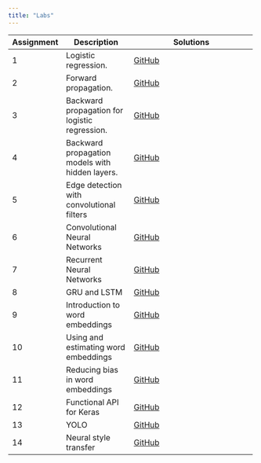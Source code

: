 ```yaml
---
title: "Labs"
---
```


+------------+-----------------------------------------------+--------------------------------------------------------------------------------------------------+
| Assignment | Description                                   | Solutions                                                                                        |
+============+===============================================+==================================================================================================+
|    1       | Logistic regression.                          | [GitHub](https://github.com/mhc-stat344ne-s2020/lab01_sol/blob/master/lab_20200124.ipynb)        |
+------------+-----------------------------------------------+--------------------------------------------------------------------------------------------------+
|    2       | Forward propagation.                          | [GitHub](https://github.com/mhc-stat344ne-s2020/lab02_sol/blob/master/lab02.ipynb)               |
+------------+-----------------------------------------------+--------------------------------------------------------------------------------------------------+
|    3       | Backward propagation for logistic regression. | [GitHub](https://github.com/mhc-stat344ne-s2020/lab03-sol/blob/master/lab03_sol.ipynb)           |
+------------+-----------------------------------------------+--------------------------------------------------------------------------------------------------+
|    4       |Backward propagation models with hidden layers.| [GitHub](https://github.com/mhc-stat344ne-s2020/lab04-solutions/blob/master/lab04.ipynb)         |
+------------+-----------------------------------------------+--------------------------------------------------------------------------------------------------+
|    5       |Edge detection with convolutional filters      | [GitHub](https://github.com/mhc-stat344ne-s2020/lab05-solutions/blob/master/Lab_5.ipynb)         |
+------------+-----------------------------------------------+--------------------------------------------------------------------------------------------------+
|    6       |Convolutional Neural Networks                  | [GitHub](https://github.com/mhc-stat344ne-s2020/lab06-solutions/blob/master/lab06.ipynb)         |
+------------+-----------------------------------------------+--------------------------------------------------------------------------------------------------+
|    7       |Recurrent Neural Networks                      | [GitHub](https://github.com/mhc-stat344ne-s2020/lab07-solutions/blob/master/lab07.ipynb)         |
+------------+-----------------------------------------------+--------------------------------------------------------------------------------------------------+
|    8       |GRU and LSTM                                   |[GitHub](https://github.com/mhc-stat344ne-s2020/lab08-solutions/blob/master/lab08_solutions.ipynb)|
+------------+-----------------------------------------------+--------------------------------------------------------------------------------------------------+
|    9       |Introduction to word embeddings                |[GitHub](https://github.com/mhc-stat344ne-s2020/lab09-solutions/blob/master/lab09_solutions.ipynb)|
+------------+-----------------------------------------------+--------------------------------------------------------------------------------------------------+
|    10      |Using and estimating word embeddings           |[GitHub](https://github.com/mhc-stat344ne-s2020/lab10-solutions/blob/master/lab10_solutions.ipynb)|
+------------+-----------------------------------------------+--------------------------------------------------------------------------------------------------+
|    11      |Reducing bias in word embeddings               |[GitHub](https://github.com/mhc-stat344ne-s2020/lab11-solutions/blob/master/lab11_solutions.ipynb)|
+------------+-----------------------------------------------+--------------------------------------------------------------------------------------------------+
|    12      |Functional API for Keras                       |[GitHub](https://github.com/mhc-stat344ne-s2020/lab12-solutions/blob/master/lab12_solutions.ipynb)|
+------------+-----------------------------------------------+--------------------------------------------------------------------------------------------------+
|    13      |YOLO                                           |[GitHub](https://github.com/mhc-stat344ne-s2020/lab13-solutions/blob/master/lab13_solutions.ipynb)|
+------------+-----------------------------------------------+--------------------------------------------------------------------------------------------------+
|    14      | Neural style transfer                         |[GitHub](https://github.com/mhc-stat344ne-s2020/lab14-solutions/blob/master/lab14_solutions.ipynb)|
+------------+-----------------------------------------------+--------------------------------------------------------------------------------------------------+
